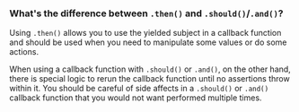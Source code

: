 ### What's the difference between `.then()` and `.should()`/`.and()`?

Using `.then()` allows you to use the yielded subject in a callback function and
should be used when you need to manipulate some values or do some actions.

When using a callback function with `.should()` or `.and()`, on the other hand,
there is special logic to rerun the callback function until no assertions throw
within it. You should be careful of side affects in a `.should()` or `.and()`
callback function that you would not want performed multiple times.
